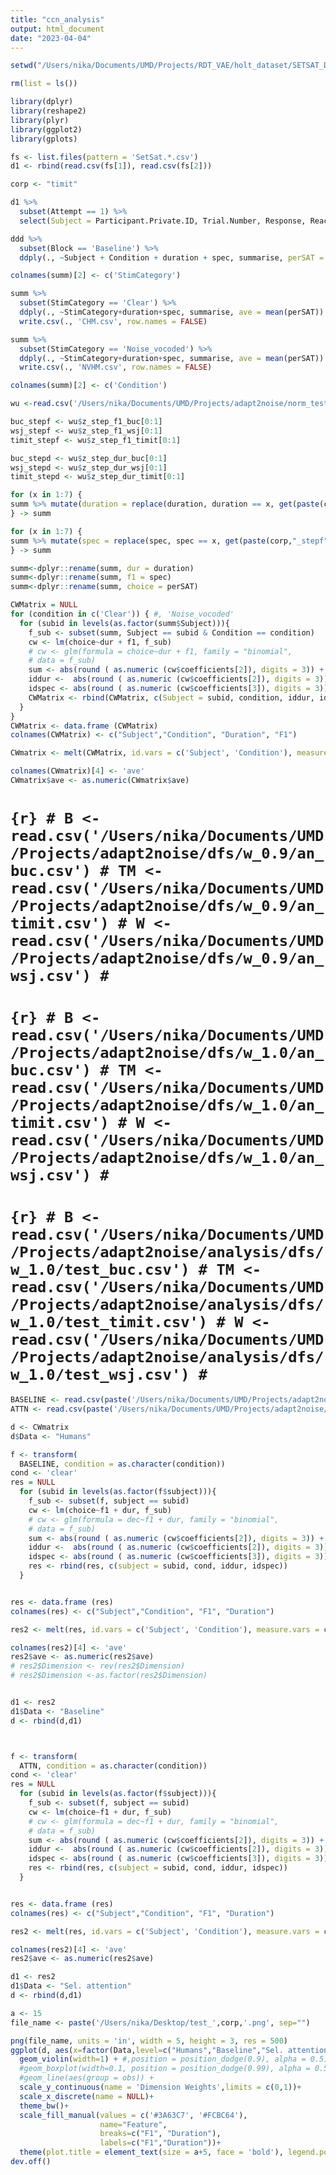```yaml
---
title: "ccn_analysis"
output: html_document
date: "2023-04-04"
---
```



```r
setwd("/Users/nika/Documents/UMD/Projects/RDT_VAE/holt_dataset/SETSAT_Data")

rm(list = ls())

library(dplyr)
library(reshape2)
library(plyr)
library(ggplot2)
library(gplots)

fs <- list.files(pattern = 'SetSat.*.csv')
d1 <- rbind(read.csv(fs[1]), read.csv(fs[2]))
```

```r
corp <- "timit"
```


```r
d1 %>%
  subset(Attempt == 1) %>%
  select(Subject = Participant.Private.ID, Trial.Number, Response, Reaction.Time, Attempt, display, duration, spec, StimType, StimSubType, Block, Condition) -> ddd

ddd %>%
  subset(Block == 'Baseline') %>%
  ddply(., ~Subject + Condition + duration + spec, summarise, perSAT = sum(Response == 'sat')/length(Response)) -> summ

colnames(summ)[2] <- c('StimCategory')

summ %>%
  subset(StimCategory == 'Clear') %>%
  ddply(., ~StimCategory+duration+spec, summarise, ave = mean(perSAT)) %>%
  write.csv(., 'CHM.csv', row.names = FALSE)

summ %>%
  subset(StimCategory == 'Noise_vocoded') %>%
  ddply(., ~StimCategory+duration+spec, summarise, ave = mean(perSAT)) %>%
  write.csv(., 'NVHM.csv', row.names = FALSE)

colnames(summ)[2] <- c('Condition')

```


```r

wu <-read.csv('/Users/nika/Documents/UMD/Projects/adapt2noise/norm_test_wu.csv')

buc_stepf <- wu$z_step_f1_buc[0:1]
wsj_stepf <- wu$z_step_f1_wsj[0:1]
timit_stepf <- wu$z_step_f1_timit[0:1]

buc_stepd <- wu$z_step_dur_buc[0:1]
wsj_stepd <- wu$z_step_dur_wsj[0:1]
timit_stepd <- wu$z_step_dur_timit[0:1]

for (x in 1:7) {
summ %>% mutate(duration = replace(duration, duration == x, get(paste(corp,"_stepd",sep=""))*x))
} -> summ

for (x in 1:7) {
summ %>% mutate(spec = replace(spec, spec == x, get(paste(corp,"_stepf",sep=""))*x))
} -> summ

summ<-dplyr::rename(summ, dur = duration)
summ<-dplyr::rename(summ, f1 = spec)
summ<-dplyr::rename(summ, choice = perSAT)
```



```r
CWMatrix = NULL
for (condition in c('Clear')) { #, 'Noise_vocoded'
  for (subid in levels(as.factor(summ$Subject))){
    f_sub <- subset(summ, Subject == subid & Condition == condition)
    cw <- lm(choice~dur + f1, f_sub)
    # cw <- glm(formula = choice~dur + f1, family = "binomial",
    # data = f_sub)
    sum <- abs(round ( as.numeric (cw$coefficients[2]), digits = 3)) + abs( round ( as.numeric (cw$coefficients[3]), digits = 3))
    iddur <-  abs(round ( as.numeric (cw$coefficients[2]), digits = 3))/sum
    idspec <- abs(round ( as.numeric (cw$coefficients[3]), digits = 3))/sum
    CWMatrix <- rbind(CWMatrix, c(Subject = subid, condition, iddur, idspec))
  }
}
CWMatrix <- data.frame (CWMatrix)
colnames(CWMatrix) <- c("Subject","Condition", "Duration", "F1") 

CWmatrix <- melt(CWMatrix, id.vars = c('Subject', 'Condition'), measure.vars = c('F1', 'Duration'), variable.name = 'Dimension', value.name = 'weight')

colnames(CWmatrix)[4] <- 'ave'
CWmatrix$ave <- as.numeric(CWmatrix$ave)
```



# ```{r}
# B <- read.csv('/Users/nika/Documents/UMD/Projects/adapt2noise/dfs/w_0.9/an_buc.csv')
# TM <- read.csv('/Users/nika/Documents/UMD/Projects/adapt2noise/dfs/w_0.9/an_timit.csv')
# W <-read.csv('/Users/nika/Documents/UMD/Projects/adapt2noise/dfs/w_0.9/an_wsj.csv')
# ```
# 
# ```{r}
# B <- read.csv('/Users/nika/Documents/UMD/Projects/adapt2noise/dfs/w_1.0/an_buc.csv')
# TM <- read.csv('/Users/nika/Documents/UMD/Projects/adapt2noise/dfs/w_1.0/an_timit.csv')
# W <-read.csv('/Users/nika/Documents/UMD/Projects/adapt2noise/dfs/w_1.0/an_wsj.csv')
# ```
# 
# 
# ```{r}
# B <- read.csv('/Users/nika/Documents/UMD/Projects/adapt2noise/analysis/dfs/w_1.0/test_buc.csv')
# TM <- read.csv('/Users/nika/Documents/UMD/Projects/adapt2noise/analysis/dfs/w_1.0/test_timit.csv')
# W <-read.csv('/Users/nika/Documents/UMD/Projects/adapt2noise/analysis/dfs/w_1.0/test_wsj.csv')
# ```


```r
BASELINE <- read.csv(paste('/Users/nika/Documents/UMD/Projects/adapt2noise/analysis/dfs/w_1.0/test_',corp,'.csv',sep=""))
ATTN <- read.csv(paste('/Users/nika/Documents/UMD/Projects/adapt2noise/analysis/dfs/w_0.9/test_',corp,'.csv',sep=""))
```

```r
d <- CWmatrix
d$Data <- "Humans"
```


```r
f <- transform(
  BASELINE, condition = as.character(condition))
cond <- 'clear'
res = NULL
  for (subid in levels(as.factor(f$subject))){
    f_sub <- subset(f, subject == subid)
    cw <- lm(choice~f1 + dur, f_sub)
    # cw <- glm(formula = dec~f1 + dur, family = "binomial", 
    # data = f_sub)
    sum <- abs(round ( as.numeric (cw$coefficients[2]), digits = 3)) + abs( round ( as.numeric (cw$coefficients[3]), digits = 3))
    iddur <-  abs(round ( as.numeric (cw$coefficients[2]), digits = 3))/sum
    idspec <- abs(round ( as.numeric (cw$coefficients[3]), digits = 3))/sum
    res <- rbind(res, c(subject = subid, cond, iddur, idspec))
  }


res <- data.frame (res)
colnames(res) <- c("Subject","Condition", "F1", "Duration") 

res2 <- melt(res, id.vars = c('Subject', 'Condition'), measure.vars = c('Duration', 'F1'), variable.name = 'Dimension', value.name = 'weight')

colnames(res2)[4] <- 'ave'
res2$ave <- as.numeric(res2$ave)
# res2$Dimension <- rev(res2$Dimension)
# res2$Dimension <-as.factor(res2$Dimension)


d1 <- res2
d1$Data <- "Baseline"
d <- rbind(d,d1)



f <- transform(
  ATTN, condition = as.character(condition))
cond <- 'clear'
res = NULL
  for (subid in levels(as.factor(f$subject))){
    f_sub <- subset(f, subject == subid)
    cw <- lm(choice~f1 + dur, f_sub)
    # cw <- glm(formula = dec~f1 + dur, family = "binomial", 
    # data = f_sub)
    sum <- abs(round ( as.numeric (cw$coefficients[2]), digits = 3)) + abs( round ( as.numeric (cw$coefficients[3]), digits = 3))
    iddur <-  abs(round ( as.numeric (cw$coefficients[2]), digits = 3))/sum
    idspec <- abs(round ( as.numeric (cw$coefficients[3]), digits = 3))/sum
    res <- rbind(res, c(subject = subid, cond, iddur, idspec))
  }


res <- data.frame (res)
colnames(res) <- c("Subject","Condition", "F1", "Duration") 

res2 <- melt(res, id.vars = c('Subject', 'Condition'), measure.vars = c('Duration', 'F1'), variable.name = 'Dimension', value.name = 'weight')

colnames(res2)[4] <- 'ave'
res2$ave <- as.numeric(res2$ave)

d1 <- res2
d1$Data <- "Sel. attention"
d <- rbind(d,d1)
```



```r
a <- 15
file_name <- paste('/Users/nika/Desktop/test_',corp,'.png', sep="")

png(file_name, units = 'in', width = 5, height = 3, res = 500)
ggplot(d, aes(x=factor(Data,level=c("Humans","Baseline","Sel. attention")),ave, fill = Dimension))+
  geom_violin(width=1) + #,position = position_dodge(0.9), alpha = 0.5)+
  #geom_boxplot(width=0.1, position = position_dodge(0.99), alpha = 0.5)+
  #geom_line(aes(group = obs)) +
  scale_y_continuous(name = 'Dimension Weights',limits = c(0,1))+
  scale_x_discrete(name = NULL)+
  theme_bw()+
  scale_fill_manual(values = c('#3A63C7', '#FCBC64'),
                    name="Feature",
                    breaks=c("F1", "Duration"),
                    labels=c("F1","Duration"))+
  theme(plot.title = element_text(size = a+5, face = 'bold'), legend.position = 'top',legend.text = element_text( size = a, face = 'bold'), legend.title = element_text(size = a, face = 'bold'), axis.text.x = element_text(size = a, face = 'bold'), axis.text.y = element_text(size = a, face = 'bold'), axis.title = element_text(size = a, face = 'bold')) #legend.position = 'none',
dev.off()
```
